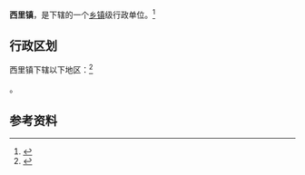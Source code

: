 {{中国乡级行政区|37/03/23/105/000}}

'''西里镇'''，是{{PRC admin/fullname|37/03/23/105/000|3}}下辖的一个[[乡镇|乡镇]]级行政单位。<ref>{{PRC admin/ref sgc|{{PRC admin/parent|37/03/23/105/000}}}}</ref>

== 行政区划 ==

西里镇下辖以下地区：<ref>{{PRC admin/ref sgc|37/03/23/105/000}}</ref>

{{PRC admin/children|37/03/23/105/000}}。

== 参考资料 ==

{{reflist}}

{{行政区划小作品}}
{{PRC admin/navcat|37/03/23/105/000}}